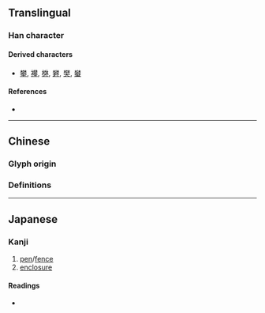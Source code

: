 {{character info}}
==Translingual==

===Han character===
{{Han char|rn=75|rad=木|as=08|sn=12|four=|canj=DKKD|ids=⿲木爻木}}

====Derived characters====
* [[攀]], [[襻]], [[棥]], [[礬]], [[樊]], [[蠜]]

====References====
* {{Han ref|kx=0533.200|dkj=14959|dj=0921.180|hdz=21235.050|uh=68E5|ud=26853}}

----

==Chinese==

===Glyph origin===
{{Han etym}}

===Definitions===
{{zh-see|樊|v}}

----

==Japanese==

===Kanji===
{{ja-kanji|grade=|rs=木08}}

# [[pen]]/[[fence]]
# [[enclosure]]

====Readings====
* {{ja-readings|on=[[はん]] (han), [[ぼん]] (bon)|kun=[[まがき]] (magaki)}}